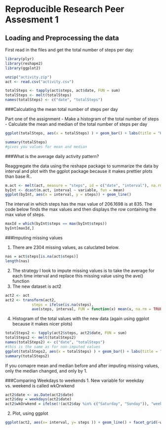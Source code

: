 Reproducible Research Peer Assesment 1
========================================================
## Loading and Preprocessing the data

First read in the files and get the total number of steps per day: 

```r
library(plyr)
library(reshape2)
library(ggplot2)

unzip("activity.zip")
act <- read.csv("activity.csv")

totalSteps <- tapply(act$steps, act$date, FUN = sum)
totalSteps <- melt(totalSteps)
names(totalSteps) <- c("date", "totalSteps")
```


###Calculating the mean total number of steps per day

Part one of the assignment
- Make a histogram of the total number of steps 
- Calculate the mean and median of the total number of steps per day


```r
ggplot(totalSteps, aes(x = totalSteps) ) + geom_bar() + labs(title = "Histogram of total number of steps per day")

summary(totalSteps)
#gives you values for mean and median
```

###What is the average daily activity pattern? 

Reaggregate the data using the reshape package to summarize the data by interval and plot with the ggplot package because it makes prettier plots than base R.. 
```r
m.act <- melt(act, measure = "steps", id = c("date", "interval"), na.rm = TRUE)
byInt <- dcast(m.act, interval ~ variable, fun = mean)
ggplot(byInt, aes(x = interval, y = steps)) + geom_line()

```

The interval in which steps has the max value of 206.1698 is at 835. The code below finds the max values and then displays the row containing the max value of steps. 

```r
maxId = which(byInt$steps == max(byInt$steps))
byInt[maxId,]
```

###Imputing missing values 

1. There are 2304 missing values, as caluclated below.
```r
nas = act$steps[is.na(act$steps)]
length(nas)
```
2. The strategy I took to impute missing values is to take the average for each time interval and replace this missing value using the ave() function 
3. The new dataset is act2
```r
act2 <- act
act2 <- transform(act2, 
            steps = ifelse(is.na(steps),
            ave(steps, interval, FUN = function(x) mean(x, na.rm = TRUE)),  steps))
```
4. Histogram of the total values with the new data  (again using ggplot because it makes nicer plots)

```r

totalSteps2 <- tapply(act2$steps, act2$date, FUN = sum)
totalSteps2 <- melt(totalSteps2)
names(totalSteps2) <- c("date", "totalSteps")
#this is the same as for non-imputed values
ggplot(totalSteps2, aes(x = totalSteps) ) + geom_bar() + labs(title = "Histogram of total number of steps per day")
summary(totalSteps2)

```

If you comapre mean and median before and after imputing missing values, only the median changed, and only by 1. 

###Comparing Weekdays to weekends 
1. New variable for weekday vs. weekend is called wkOrwkend
```r
act2$date <- as.Date(act2$date)
act2$day = weekdays(act2$date)
act2$wkOrwkend = ifelse(!(act2$day %in% c("Saturday", "Sunday")), "weekday", "weekend")

```
2. Plot, using ggplot 

```r
ggplot(act2, aes(x= interval, y= steps )) + geom_line() + facet_grid(~wkOrwkend)
```